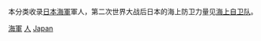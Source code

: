 {{Catnav|頁面分類|人物|各職業人物|军人|日本军人}}

本分类收录[[大日本帝国海军|日本海軍]]軍人，第二次世界大战后日本的海上防卫力量见[[海上自卫队|海上自卫队]]。

{{Commonscat|People of the Imperial Japanese Navy}}

[[Category:日本军人|海軍]]
[[Category:日本海军|人]]
[[Category:海軍人物|Japan]]